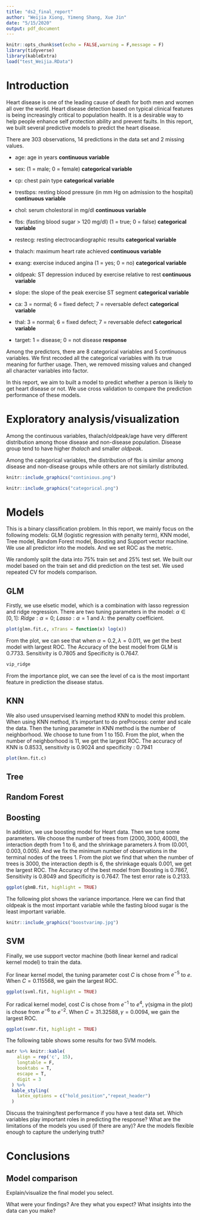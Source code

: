 ```yaml
---
title: "ds2_final_report"
author: "Weijia Xiong, Yimeng Shang, Xue Jin"
date: "5/15/2020"
output: pdf_document
---
```


```r
knitr::opts_chunk$set(echo = FALSE,warning = F,message = F)
library(tidyverse)
library(kableExtra)
load("test_Weijia.RData")
```

# Introduction

Heart disease is one of the leading cause of death for both men and women all over the world. Heart disease detection based on typical clinical features is being increasingly critical to population health. It is a desirable way to help people enhance self protection ability and prevent faults. In this report, we built several predictive models to predict the heart disease. 

There are 303 observations, 14 predictions in the data set and 2 missing values.

- age: age in years **continuous variable**

- sex: (1 = male; 0 = female) **categorical variable**

- cp: chest pain type **categorical variable**

- trestbps: resting blood pressure (in mm Hg on admission to the hospital) **continuous variable**

- chol: serum cholestoral in mg/dl **continuous variable**

- fbs: (fasting blood sugar &gt; 120 mg/dl) (1 = true; 0 = false) **categorical variable**

- restecg: resting electrocardiographic results **categorical variable**
 
- thalach: maximum heart rate achieved **continuous variable**

- exang: exercise induced angina (1 = yes; 0 = no) **categorical variable**

- oldpeak: ST depression induced by exercise relative to rest **continuous variable**

- slope: the slope of the peak exercise ST segment **categorical variable**

- ca: 3 = normal; 6 = fixed defect; 7 = reversable defect **categorical variable**

- thal: 3 = normal; 6 = fixed defect; 7 = reversable defect **categorical variable**
 
- target: 1 = disease; 0 = not disease **response**

Among the predictors, there are 8 categorical variables and 5 continuous variables. We first recoded all the categorical variables with its true meaning for further usage. Then, we removed missing values and changed all character variables into factor.

In this report, we aim to built a model to predict whether a person is likely to get heart disease or not. We use cross validation to compare the prediction performance of these models.


# Exploratory analysis/visualization

Among the continuous variables, thalach/oldpeak/age have very different distribution among those disease and non-disease population. Disease group tend to have higher *thalach* and smaller *oldpeak*.

Among the categorical variables, the distribution of fbs is similar among disease and non-disease groups while others are not similarly distributed. 

```r
knitr::include_graphics("continious.png")
```

```r
knitr::include_graphics("categorical.png")
```

# Models

This is a binary classification problem. In this report, we mainly focus on the following models: GLM (logistic regression with penalty term), KNN model, Tree model, Random Forest model, Boosting and Support vector machine. We use all predictor into the models. And we set ROC as the metric.

We randomly split the data into 75% train set and 25% test set. We built our model based on the train set and did prediction on the test set. We used repeated CV for models comparison.

## GLM

Firstly, we use elsetic model, which is a combination with lasso regression and ridge regression. There are two tuning parameters in the model: $\alpha \in [0,1]$: $Ridge: \alpha = 0$; $Lasso: \alpha = 1$ and $\lambda$: the penalty coefficient. 

```r
plot(glmn.fit.c, xTrans = function(x) log(x))
```

From the plot, we can see that when $\alpha = 0.2, \lambda = 0.011$, we get the best model with largest ROC. The Accuracy of the best model from GLM is 0.7733. Sensitivity is 0.7805 and Specificity is 0.7647.

```r
vip_ridge
```

From the importance plot, we can see the level of ca is the most important feature in prediction the disease status.

## KNN

We also used unsupervised learning method KNN to model this problem. When using KNN method, it's important to do preProcess: center and scale the data. Then the tuning parameter in KNN method is the number of neighborhood. We choose to tune from 1 to 150. From the plot, when the number of neighborhood is 11, we get the largest ROC. The accuracy of KNN is 0.8533, sensitivity is 0.9024 and specificity : 0.7941

```r
plot(knn.fit.c)
```

## Tree

## Random Forest




## Boosting

In addition, we use boosting model for Heart data. Then we tune some parameters. We choose the number of trees from $(2000,3000,4000)$, the interaction depth from 1 to 6, and the shrinkage parameters $\lambda$ from $(0.001,0.003,0.005)$. And we fix the minimum number of observations in the terminal nodes of the trees 1.  From the plot we find that when the number of trees is 3000, the interaction depth is 6, the shrinkage equals 0.001, we get the largest ROC. The Accuracy of the best model from Boosting is 0.7867, Sensitivity is 0.8049 and Specificity is 0.7647. The test error rate is 0.2133.  

```r
ggplot(gbmB.fit, highlight = TRUE)
```

The following plot shows the variance importance. Here we can find that oldpeak is the most important variable while the fasting blood sugar is the least important variable.

```r
knitr::include_graphics("boostvarimp.jpg")
```




## SVM

Finally, we use support vector machine (both linear kernel and radical kernel model) to train the data. 

For linear kernel model, the tuning parameter cost $C$ is chose from $e^{-5}$ to $e$. When $C = 0.115568$, we gain the largest ROC. 

```r
ggplot(svml.fit, highlight = TRUE)
```

For radical kernel model, cost $C$ is chose from $e^{-1}$ to $e^4$, $\gamma$(sigma in the plot) is chose from $e^{-6}$ to $e^{-2}$. When $C = 31.32588, \gamma = 0.0094$, we gain the largest ROC. 

```r
ggplot(svmr.fit, highlight = TRUE)
```

The following table shows some results for two SVM models.
```r
matr %>% knitr::kable(
    align = rep('c', 15),
    longtable = F, 
    booktabs = T, 
    escape = T,
    digit = 3
  ) %>% 
  kable_styling(
    latex_options = c("hold_position","repeat_header")
  )
```




Discuss the training/test performance if you have a test data set.
Which variables play important roles in predicting the response?
What are the limitations of the models you used (if there are any)? Are the models flexible enough to capture the underlying truth?


# Conclusions

## Model comparison

Explain/visualize the final model you select.

What were your findings? Are they what you expect? What insights into the data can you make?
